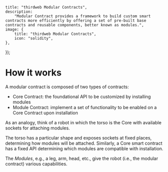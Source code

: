 
	title: "thirdweb Modular Contracts",
	description:
		"Modular Contract provides a framework to build custom smart contracts more efficiently by offering a set of pre-built base contracts and reusable components, better known as modules.",
	image: {
		title: "thirdweb Modular Contracts",
		icon: "solidity",
	},
});

# How it works

A modular contract is composed of two types of contracts:

- Core Contract: the foundational API to be customized by installing modules
- Module Contract: implement a set of functionality to be enabled on a Core Contract upon installation

As an analogy, think of a robot in which the torso is the Core with available sockets for attaching modules.

<DocImage src={transformer} />

The torso has a particular shape and exposes sockets at fixed places, determining how modules will be attached. Similarly, a Core smart contract has a fixed API determining which modules are compatible with installation.

The *Modules*, e.g., a leg, arm, head, etc., give the robot (i.e., the modular contract) various capabilities.
